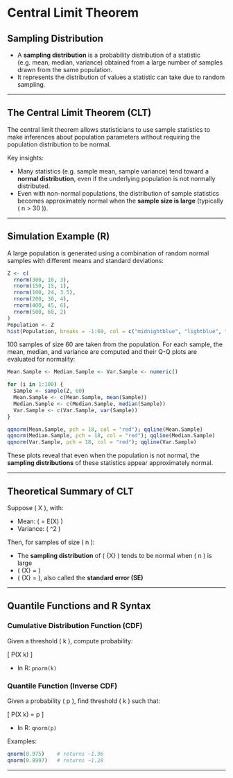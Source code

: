 Central Limit Theorem
=============================

## Sampling Distribution

- A **sampling distribution** is a probability distribution of a statistic (e.g. mean, median, variance) obtained from a large number of samples drawn from the same population.
- It represents the distribution of values a statistic can take due to random sampling.

---

## The Central Limit Theorem (CLT)

The central limit theorem allows statisticians to use sample statistics to make inferences about population parameters without requiring the population distribution to be normal.

Key insights:

- Many statistics (e.g. sample mean, sample variance) tend toward a **normal distribution**, even if the underlying population is not normally distributed.
- Even with non-normal populations, the distribution of sample statistics becomes approximately normal when the **sample size is large** (typically \( n > 30 \)).

---

## Simulation Example (R)

A large population is generated using a combination of random normal samples with different means and standard deviations:

```r
Z <- c(
  rnorm(300, 10, 3),
  rnorm(150, 15, 1),
  rnorm(100, 24, 3.5),
  rnorm(200, 30, 4),
  rnorm(400, 45, 6),
  rnorm(500, 60, 2)
)
Population <- Z
hist(Population, breaks = -1:69, col = c("midnightblue", "lightblue", "slateblue"))
```

100 samples of size 60 are taken from the population. For each sample, the mean, median, and variance are computed and their Q-Q plots are evaluated for normality:

```r
Mean.Sample <- Median.Sample <- Var.Sample <- numeric()

for (i in 1:100) {
  Sample <- sample(Z, 60)
  Mean.Sample <- c(Mean.Sample, mean(Sample))
  Median.Sample <- c(Median.Sample, median(Sample))
  Var.Sample <- c(Var.Sample, var(Sample))
}

qqnorm(Mean.Sample, pch = 18, col = "red"); qqline(Mean.Sample)
qqnorm(Median.Sample, pch = 18, col = "red"); qqline(Median.Sample)
qqnorm(Var.Sample, pch = 18, col = "red"); qqline(Var.Sample)
```

These plots reveal that even when the population is not normal, the **sampling distributions** of these statistics appear approximately normal.

---

## Theoretical Summary of CLT

Suppose \( X \sim \text{Any Distribution} \), with:

- Mean: \( \mu = E(X) \)
- Variance: \( \sigma^2 \)

Then, for samples of size \( n \):

- The **sampling distribution** of \( \bar{X} \) tends to be normal when \( n \) is large
- \( \text{Mean of } \bar{X} = \mu \)
- \( \text{Standard Deviation of } \bar{X} = \frac{\sigma}{\sqrt{n}} \), also called the **standard error (SE)**

---

## Quantile Functions and R Syntax

### Cumulative Distribution Function (CDF)

Given a threshold \( k \), compute probability:

\[
P(X \leq k)
\]

- In R: `pnorm(k)`

### Quantile Function (Inverse CDF)

Given a probability \( p \), find threshold \( k \) such that:

\[
P(X \leq k) = p
\]

- In R: `qnorm(p)`

Examples:

```r
qnorm(0.975)    # returns ~1.96
qnorm(0.8997)   # returns ~1.28
```

---
